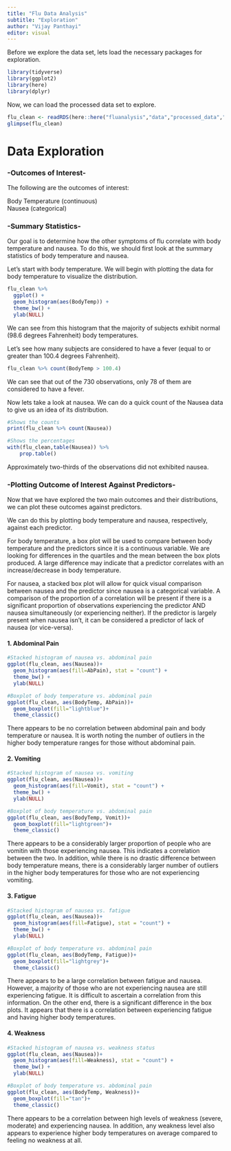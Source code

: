 ---
title: "Flu Data Analysis"
subtitle: "Exploration" 
author: "Vijay Panthayi"
editor: visual
---

Before we explore the data set, lets load the necessary packages for exploration.

```{r, warning=FALSE, message=FALSE}
library(tidyverse)
library(ggplot2)
library(here)
library(dplyr)
```

Now, we can load the processed data set to explore.

```{r}
flu_clean <- readRDS(here::here("fluanalysis","data","processed_data","flu_data_processed"))
glimpse(flu_clean)
```

# Data Exploration

### -Outcomes of Interest-

The following are the outcomes of interest:

Body Temperature (continuous)\
Nausea (categorical)

### -Summary Statistics-

Our goal is to determine how the other symptoms of flu correlate with body temperature and nausea. To do this, we should first look at the summary statistics of body temperature and nausea.

Let's start with body temperature. We will begin with plotting the data for body temperature to visualize the distribution.

```{r}
flu_clean %>%
  ggplot() +
  geom_histogram(aes(BodyTemp)) +
  theme_bw() +
  ylab(NULL)
```

We can see from this histogram that the majority of subjects exhibit normal (98.6 degrees Fahrenheit) body temperatures.

Let's see how many subjects are considered to have a fever (equal to or greater than 100.4 degrees Fahrenheit).

```{r}
flu_clean %>% count(BodyTemp > 100.4)
```

We can see that out of the 730 observations, only 78 of them are considered to have a fever.

Now lets take a look at nausea. We can do a quick count of the Nausea data to give us an idea of its distribution.

```{r}
#Shows the counts
print(flu_clean %>% count(Nausea))
```

```{r}
#Shows the percentages
with(flu_clean,table(Nausea)) %>%
    prop.table()
```

Approximately two-thirds of the observations did not exhibited nausea.

### -Plotting Outcome of Interest Against Predictors-

Now that we have explored the two main outcomes and their distributions, we can plot these outcomes against predictors.

We can do this by plotting body temperature and nausea, respectively, against each predictor.

For body temperature, a box plot will be used to compare between body temperature and the predictors since it is a continuous variable. We are looking for differences in the quartiles and the mean between the box plots produced. A large difference may indicate that a predictor correlates with an increase/decrease in body temperature.

For nausea, a stacked box plot will allow for quick visual comparison between nausea and the predictor since nausea is a categorical variable. A comparison of the proportion of a correlation will be present if there is a significant proportion of observations experiencing the predictor AND nausea simultaneously (or experiencing neither). If the predictor is largely present when nausea isn't, it can be considered a predictor of lack of nausea (or vice-versa).

#### 1. Abdominal Pain

```{r}
#Stacked histogram of nausea vs. abdominal pain
ggplot(flu_clean, aes(Nausea))+
  geom_histogram(aes(fill=AbPain), stat = "count") +
  theme_bw() +
  ylab(NULL)
```

```{r}
#Boxplot of body temperature vs. abdominal pain
ggplot(flu_clean, aes(BodyTemp, AbPain))+
  geom_boxplot(fill="lightblue")+
  theme_classic()
```

There appears to be no correlation between abdominal pain and body temperature or nausea. It is worth noting the number of outliers in the higher body temperature ranges for those without abdominal pain.

#### 2. Vomiting

```{r}
#Stacked histogram of nausea vs. vomiting
ggplot(flu_clean, aes(Nausea))+
  geom_histogram(aes(fill=Vomit), stat = "count") +
  theme_bw() +
  ylab(NULL)
```

```{r}
#Boxplot of body temperature vs. abdominal pain
ggplot(flu_clean, aes(BodyTemp, Vomit))+
  geom_boxplot(fill="lightgreen")+
  theme_classic()
```

There appears to be a considerably larger proportion of people who are vomitin with those experiencing nausea. This indicates a correlation between the two. In addition, while there is no drastic difference between body temperature means, there is a considerably larger number of outliers in the higher body temperatures for those who are not experiencing vomiting.

#### 3. Fatigue

```{r}
#Stacked histogram of nausea vs. fatigue
ggplot(flu_clean, aes(Nausea))+
  geom_histogram(aes(fill=Fatigue), stat = "count") +
  theme_bw() +
  ylab(NULL)
```

```{r}
#Boxplot of body temperature vs. abdominal pain
ggplot(flu_clean, aes(BodyTemp, Fatigue))+
  geom_boxplot(fill="lightgrey")+
  theme_classic()
```

There appears to be a large correlation between fatigue and nausea. However, a majority of those who are not experiencing nausea are still experiencing fatigue. It is difficult to ascertain a correlation from this information. On the other end, there is a significant difference in the box plots. It appears that there is a correlation between experiencing fatigue and having higher body temperatures.

#### 4. Weakness

```{r}
#Stacked histogram of nausea vs. weakness status
ggplot(flu_clean, aes(Nausea))+
  geom_histogram(aes(fill=Weakness), stat = "count") +
  theme_bw() +
  ylab(NULL)
```

```{r}
#Boxplot of body temperature vs. abdominal pain
ggplot(flu_clean, aes(BodyTemp, Weakness))+
  geom_boxplot(fill="tan")+
  theme_classic()
```

There appears to be a correlation between high levels of weakness (severe, moderate) and experiencing nausea. In addition, any weakness level also appears to experience higher body temperatures on average compared to feeling no weakness at all.
